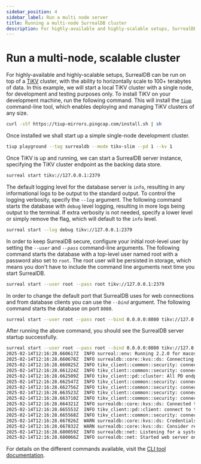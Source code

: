 ---
sidebar_position: 4
sidebar_label: Run a multi node server
title: Running a multi-node SurrealDB cluster
description: For highly-available and highly-scalable setups, SurrealDB can be run on top of a TiKV cluster, with the ability to horizontally scale to 100+ terabytes of data.
---

# Run a multi-node, scalable cluster

For highly-available and highly-scalable setups, SurrealDB can be run on top of a [TiKV](https://tikv.org/) cluster, with the ability to horizontally scale to 100+ terabytes of data. In this example, we will start a local TiKV cluster with a single node, for development and testing purposes only. To install TiKV on your development machine, run the following command. This will install the [`tiup`](https://github.com/pingcap/tiup) command-line tool, which enables deploying and managing TiKV clusters of any size.

```bash
curl -sSf https://tiup-mirrors.pingcap.com/install.sh | sh
```

Once installed we shall start up a simple single-node development cluster.

```bash
tiup playground --tag surrealdb --mode tikv-slim --pd 1 --kv 1
```
Once TiKV is up and running, we can start a SurrealDB server instance, specifying the TiKV cluster endpoint as the backing data store.

```bash
surreal start tikv://127.0.0.1:2379
```
The default logging level for the database server is `info`, resulting in any informational logs to be output to the standard output. To control the logging verbosity, specify the *`--log`* argument. The following command starts the database with `debug` level logging, resulting in more logs being output to the terminal. If extra verbosity is not needed, specify a lower level or simply remove the flag, which will default to the `info` level.

```bash
surreal start --log debug tikv://127.0.0.1:2379
```
In order to keep SurrealDB secure, configure your initial root-level user by setting the *`--user`* and *`--pass`* command-line arguments. The following command starts the database with a top-level user named root with a password also set to `root`. The root user will be persisted in storage, which means you don't have to include the command line arguments next time you start SurrealDB.

```bash
surreal start --user root --pass root tikv://127.0.0.1:2379
```
In order to change the default port that SurrealDB uses for web connections and from database clients you can use the *`--bind`* argument. The following command starts the database on port `8080`.

```bash
surreal start --user root --pass root --bind 0.0.0.0:8080 tikv://127.0.0.1:2379
```
After running the above command, you should see the SurrealDB server startup successfully.

```bash
surreal start --user root --pass root --bind 0.0.0.0:8080 tikv://127.0.0.1:2379
2025-02-14T12:16:28.660617Z  INFO surreal::env: Running 2.2.0 for macos on aarch64
2025-02-14T12:16:28.660678Z  INFO surrealdb::core::kvs::ds: Connecting to kvs store at tikv://127.0.0.1:2379
2025-02-14T12:16:28.660825Z  INFO tikv_client::common::security: connect to rpc server at endpoint: "http://127.0.0.1:2379"
2025-02-14T12:16:28.661224Z  INFO tikv_client::common::security: connect to rpc server at endpoint: "http://127.0.0.1:2379"
2025-02-14T12:16:28.662509Z  INFO tikv_client::pd::cluster: All PD endpoints are consistent: ["127.0.0.1:2379"]
2025-02-14T12:16:28.662547Z  INFO tikv_client::common::security: connect to rpc server at endpoint: "http://127.0.0.1:2379"
2025-02-14T12:16:28.662756Z  INFO tikv_client::common::security: connect to rpc server at endpoint: "http://127.0.0.1:2379"
2025-02-14T12:16:28.663523Z  INFO tikv_client::common::security: connect to rpc server at endpoint: "http://127.0.0.1:2379"
2025-02-14T12:16:28.663710Z  INFO tikv_client::common::security: connect to rpc server at endpoint: "http://127.0.0.1:2379"
2025-02-14T12:16:28.664321Z  INFO surrealdb::core::kvs::ds: Connected to kvs store at tikv://127.0.0.1:2379
2025-02-14T12:16:28.665553Z  INFO tikv_client::pd::client: connect to tikv endpoint: "127.0.0.1:20160"
2025-02-14T12:16:28.665568Z  INFO tikv_client::common::security: connect to rpc server at endpoint: "http://127.0.0.1:20160"
2025-02-14T12:16:28.667826Z  WARN surrealdb::core::kvs::ds: Credentials were provided, but existing root users were found. The root user 'root' will not be created
2025-02-14T12:16:28.667832Z  WARN surrealdb::core::kvs::ds: Consider removing the --user and --pass arguments from the server start command
2025-02-14T12:16:28.680059Z  INFO surrealdb::net: Listening for a system shutdown signal.
2025-02-14T12:16:28.680066Z  INFO surrealdb::net: Started web server on 0.0.0.0:8080
```

For details on the different commands available, visit the [CLI tool documentation](/docs/surrealdb/cli).
